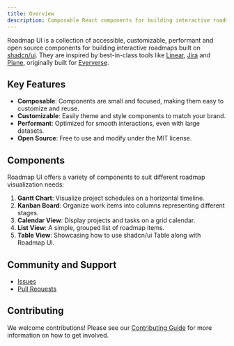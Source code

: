 ```yaml
---
title: Overview
description: Composable React components for building interactive roadmaps.
---
```


Roadmap UI is a collection of accessible, customizable, performant and open source components for building interactive roadmaps built on [shadcn/ui](https://ui.shadcn.com/). They are inspired by best-in-class tools like [Linear](https://linear.app/), [Jira](https://www.atlassian.com/software/jira) and [Plane](https://plane.so/), originally built for [Eververse](https://www.eververse.ai/).

## Key Features

- **Composable**: Components are small and focused, making them easy to customize and reuse.
- **Customizable**: Easily theme and style components to match your brand.
- **Performant**: Optimized for smooth interactions, even with large datasets.
- **Open Source**: Free to use and modify under the MIT license.

## Components

Roadmap UI offers a variety of components to suit different roadmap visualization needs:

1. **Gantt Chart**: Visualize project schedules on a horizontal timeline.
2. **Kanban Board**: Organize work items into columns representing different stages.
3. **Calendar View**: Display projects and tasks on a grid calendar.
4. **List View**: A simple, grouped list of roadmap items.
5. **Table View**: Showcasing how to use shadcn/ui Table along with Roadmap UI.

## Community and Support

- [Issues](https://github.com/haydenbleasel/roadmap-ui/issues)
- [Pull Requests](https://github.com/haydenbleasel/roadmap-ui/pulls)

## Contributing

We welcome contributions! Please see our [Contributing Guide](https://github.com/haydenbleasel/roadmap-ui/blob/main/CONTRIBUTING.md) for more information on how to get involved.
